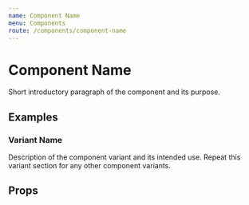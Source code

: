 ```yaml
---
name: Component Name
menu: Components
route: /components/component-name
---
```



# Component Name

Short introductory paragraph of the component and its purpose.

## Examples

### Variant Name

Description of the component variant and its intended use.
Repeat this variant section for any other component variants.

<Playground>
  <ComponentName />
</Playground>

## Props

<PropsTable of={ComponentName} />
